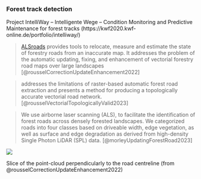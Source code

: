 
### Forest track detection

Project IntelliWay – Intelligente Wege – Condition Monitoring and Predictive Maintenance for forest tracks (https://kwf2020.kwf-online.de/portfolio/intelliway/)

> [ALSroads](https://github.com/Jean-Romain/ALSroads) provides tools to relocate, measure and estimate the state of forestry roads from an inaccurate map. 
> It addresses the problem of the automatic updating, fixing, and enhancement of vectorial forestry road maps over large landscapes [@rousselCorrectionUpdateEnhancement2022]

> addresses the limitations of raster-based automatic forest road extraction and presents a method for producing a topologically accurate vectorial road network. [@rousselVectorialTopologicallyValid2023]

> We use airborne laser scanning (ALS), to facilitate the identification of forest roads across densely forested landscapes. We categorized roads into four classes based on driveable width, edge vegetation, as well as surface and edge degradation as derived from high-density Single Photon LiDAR (SPL) data. [@morleyUpdatingForestRoad2023]

::: {#fig-track-detection}
![](https://ars.els-cdn.com/content/image/1-s2.0-S1569843222002084-gr6_lrg.jpg)

Slice of the point-cloud perpendicularly to the road centreline (from @rousselCorrectionUpdateEnhancement2022)
:::
